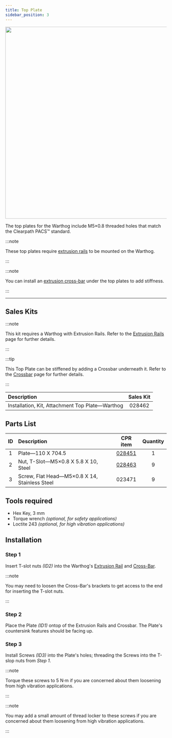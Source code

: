 ```yaml
---
title: Top Plate
sidebar_position: 3
---
```


<center>
  <img
    src="/img/robot_images/warthog_images/warthog_pacs_3.png"
    width="600"
  />
</center>

The top plates for the Warthog include M5×0.8 threaded holes that match the Clearpath PACS&trade; standard.

:::note

These top plates require [extrusion rails](./kits_warthog/extrusion_rails_warthog) to be mounted on the Warthog.

:::

:::note

You can install an [extrusion cross-bar](./kits_warthog/extrusion_crossbar_warthog) under the top plates to add stiffness.

:::

---

## Sales Kits

:::note

This kit requires a Warthog with Extrusion Rails.
Refer to the [Extrusion Rails](./extrusion_rails_warthog) page for further details.

:::

:::tip

This Top Plate can be stiffened by adding a Crossbar underneath it.
Refer to the [Crossbar](./extrusion_crossbar_warthog) page for further details.

:::

| Description                                     | Sales Kit |
| :---------------------------------------------- | :-------: |
| Installation, Kit, Attachment Top Plate—Warthog |  028462   |

## Parts List

| ID  | Description                                   |                         CPR item                         | Quantity |
| :-: | :-------------------------------------------- | :------------------------------------------------------: | :------: |
|  1  | Plate—110 X 704.5                             |   [028451](/assets/pdf/clearpath_robotics_028451.pdf)    |    1     |
|  2  | Nut, T-Slot—M5×0.8 X 5.8 X 10, Steel          | [028463](/assets/pdf/clearpath_robotics_028463-TDS1.pdf) |    9     |
|  3  | Screw, Flat Head—M5×0.8 X 14, Stainless Steel |                          023471                          |    9     |

## Tools required

- Hex Key, 3 mm
- Torque wrench _(optional, for safety applications)_
- Loctite 243 _(optional, for high vibration applications)_

## Installation

### Step 1

Insert T-slot nuts _(ID2)_ into the Warthog's [Extrusion Rail](./extrusion_rails_warthog) and [Cross-Bar](./extrusion_crossbar_warthog).

:::note

You may need to loosen the Cross-Bar's brackets to get access to the end for inserting the T-slot nuts.

:::

### Step 2

Place the Plate _(ID1)_ ontop of the Extrusion Rails and Crossbar. The Plate's countersink features should be facing up.

### Step 3

Install Screws _(ID3)_ into the Plate's holes; threading the Screws into the T-slop nuts from _Step 1_.

:::note

Torque these screws to 5 N·m if you are concerned about them loosening from high vibration applications.

:::

:::note

You may add a small amount of thread locker to these screws if you are concerned about them loosening from high vibration applications.

:::
